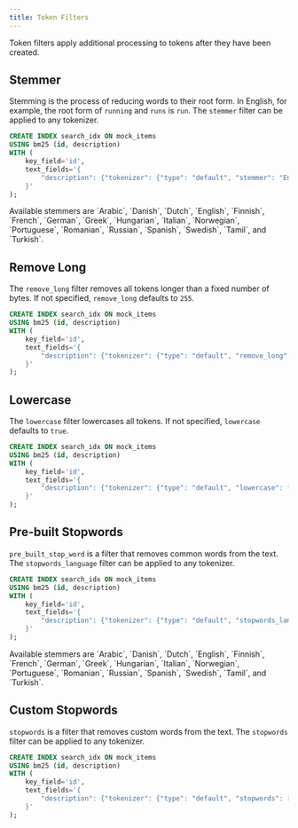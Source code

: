 ```yaml
---
title: Token Filters
---
```


Token filters apply additional processing to tokens after they have been created.

## Stemmer

Stemming is the process of reducing words to their root form. In English, for example, the root form of `running` and `runs` is `run`. The `stemmer` filter can
be applied to any tokenizer.

```sql
CREATE INDEX search_idx ON mock_items
USING bm25 (id, description)
WITH (
    key_field='id',
    text_fields='{
        "description": {"tokenizer": {"type": "default", "stemmer": "English"}}
    }'
);
```

<ParamField body="stemmer">
  Available stemmers are `Arabic`, `Danish`, `Dutch`, `English`, `Finnish`,
  `French`, `German`, `Greek`, `Hungarian`, `Italian`, `Norwegian`,
  `Portuguese`, `Romanian`, `Russian`, `Spanish`, `Swedish`, `Tamil`, and
  `Turkish`.
</ParamField>

## Remove Long

The `remove_long` filter removes all tokens longer than a fixed number of bytes. If not specified,
`remove_long` defaults to `255`.

```sql
CREATE INDEX search_idx ON mock_items
USING bm25 (id, description)
WITH (
    key_field='id',
    text_fields='{
        "description": {"tokenizer": {"type": "default", "remove_long": 255}}
    }'
);
```

## Lowercase

The `lowercase` filter lowercases all tokens. If not specified, `lowercase` defaults to `true`.

```sql
CREATE INDEX search_idx ON mock_items
USING bm25 (id, description)
WITH (
    key_field='id',
    text_fields='{
        "description": {"tokenizer": {"type": "default", "lowercase": false}}
    }'
);
```

## Pre-built Stopwords

`pre_built_stop_word` is a filter that removes common words from the text. The `stopwords_language` filter can be applied to any tokenizer.

```sql
CREATE INDEX search_idx ON mock_items
USING bm25 (id, description)
WITH (
    key_field='id',
    text_fields='{
        "description": {"tokenizer": {"type": "default", "stopwords_language": "English"}}
    }'
);
```

<ParamField body="stopwords_language">
  Available stemmers are `Arabic`, `Danish`, `Dutch`, `English`, `Finnish`,
  `French`, `German`, `Greek`, `Hungarian`, `Italian`, `Norwegian`,
  `Portuguese`, `Romanian`, `Russian`, `Spanish`, `Swedish`, `Tamil`, and
  `Turkish`.
</ParamField>

## Custom Stopwords

`stopwords` is a filter that removes custom words from the text. The `stopwords` filter can be applied to any tokenizer.

```sql
CREATE INDEX search_idx ON mock_items
USING bm25 (id, description)
WITH (
    key_field='id',
    text_fields='{
        "description": {"tokenizer": {"type": "default", "stopwords": ["shoes", "boots"]}}
    }'
);
```
